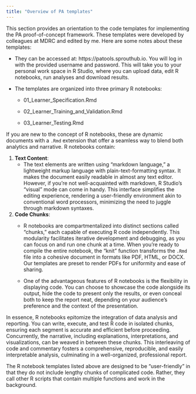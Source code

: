 ```yaml
---
title: "Overview of PA templates"
---
```


This section provides an orientation to the code templates for implementing the PA proof-of-concept framework. These templates were developed by colleagues at MDRC and edited by me. Here are some notes about these templates:

-   They can be accessed at: https://patools.sprouthub.io. You will log in with the provided username and password. This will take you to your personal work space in R Studio, where you can upload data, edit R notebooks, run analyses and download results.

-   The templates are organized into three primary R notebooks:

    -   01_Learner_Specification.Rmd

    -   02_Learner_Training_and_Validation.Rmd

    -   03_Learner_Testing.Rmd

If you are new to the concept of R notebooks, these are dynamic documents with a `.Rmd` extension that offer a seamless way to blend both analytics and narrative. R notebooks contain:

1.  **Text Content**:
    -   The text elements are written using "markdown language," a lightweight markup language with plain-text-formatting syntax. It makes the document easily readable in almost any text editor. However, if you're not well-acquainted with markdown, R Studio's "visual" mode can come in handy. This interface simplifies the editing experience, rendering a user-friendly environment akin to conventional word processors, minimizing the need to juggle through markdown syntaxes.
    
2.  **Code Chunks**:
    -   R notebooks are compartmentalized into distinct sections called "chunks," each capable of executing R code independently. This modularity facilitates iterative development and debugging, as you can focus on and run one chunk at a time. When you're ready to compile the entire notebook, the "knit" function transforms the `.Rmd` file into a cohesive document in formats like PDF, HTML, or DOCX. Our templates are preset to render PDFs for uniformity and ease of sharing.

    -   One of the advantageous features of R notebooks is the flexibility in displaying code. You can choose to showcase the code alongside its output, hide the code to present only the results, or even conceal both to keep the report neat, depending on your audience's preference and the context of the presentation.

In essence, R notebooks epitomize the integration of data analysis and reporting. You can write, execute, and test R code in isolated chunks, ensuring each segment is accurate and efficient before proceeding. Concurrently, the narrative, including explanations, interpretations, and visualizations, can be weaved in between these chunks. This interleaving of code and commentary fosters a comprehensive, reproducible, and easily interpretable analysis, culminating in a well-organized, professional report.

The R notebook templates listed above are designed to be "user-friendly" in that they do not include lengthy chunks of complicated code. Rather, they call other R scripts that contain multiple functions and work in the background.



